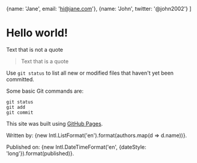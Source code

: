   {name: 'Jane', email: 'hi@jane.com'},
  {name: 'John', twitter: '@john2002'}
]

# Hello world!

Text that is not a quote

> Text that is a quote

Use `git status` to list all new or modified files that haven't yet been committed.

Some basic Git commands are:
```
git status
git add
git commit
```

This site was built using [GitHub Pages](https://pages.github.com/).

Written by: {new Intl.ListFormat('en').format(authors.map(d => d.name))}.

Published on: {new Intl.DateTimeFormat('en', {dateStyle: 'long'}).format(published)}.
